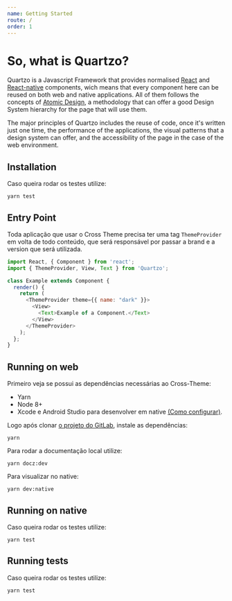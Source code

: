 ```yaml
---
name: Getting Started
route: /
order: 1
---
```


# So, what is Quartzo?

Quartzo is a Javascript Framework that provides normalised [React](https://github.com/facebook/react) and [React-native](https://github.com/facebook/react-native) components, wich means that every component here can be reused on both web and native applications.
All of them follows the concepts of [Atomic Design](http://bradfrost.com/blog/post/atomic-web-design/), a methodology that can offer a good Design System hierarchy for the page that will use them.

The major principles of Quartzo includes the reuse of code, once it's written just one time, the performance of the applications, the visual patterns that a design system can offer, and the accessibility of the page in the case of the web environment.

## Installation

Caso queira rodar os testes utilize:

```
yarn test
```

## Entry Point

Toda aplicação que usar o Cross Theme precisa ter uma tag `ThemeProvider` em volta de todo conteúdo, que será responsável por passar a brand e a version que será utilizada.

``` javascript
import React, { Component } from 'react';
import { ThemeProvider, View, Text } from 'Quartzo';

class Example extends Component {
  render() {
    return (
      <ThemeProvider theme={{ name: "dark" }}>
        <View>
          <Text>Example of a Component.</Text>
        </View>
      </ThemeProvider>
    );
  };
}
```

## Running on web

Primeiro veja se possui as dependências necessárias ao Cross-Theme:
- Yarn
- Node 8+
- Xcode e Android Studio para desenvolver em native [(Como configurar)](https://facebook.github.io/react-native/docs/getting-started.html).

Logo após clonar [o projeto do GitLab](http://gitlab.b2w/team/b2c-product-page/cross-theme), instale as dependências:

```
yarn
```

Para rodar a documentação local utilize:

```
yarn docz:dev
```

Para visualizar no native:

```
yarn dev:native
```

## Running on native

Caso queira rodar os testes utilize:

```
yarn test
```

## Running tests

Caso queira rodar os testes utilize:

```
yarn test
```